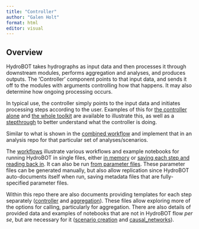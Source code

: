 ```yaml
---
title: "Controller"
author: "Galen Holt"
format: html
editor: visual
---
```


## Overview

HydroBOT takes hydrographs as input data and then processes it through downstream modules, performs aggregation and analyses, and produces outputs. The 'Controller' component points to that input data, and sends it off to the modules with arguments controlling how that happens. It may also determine how ongoing processing occurs.

In typical use, the controller simply points to the input data and initiates processing steps according to the user. Examples of this for [the controller alone](controller_ewr_wrapped.qmd) and [the whole toolkit](../workflows/workflow_overview.qmd) are available to illustrate this, as well as a [stepthrough](controller_ewr_stepthrough.qmd) to better understand what the controller is doing.

Similar to what is shown in the [combined workflow](../workflows/workflow_overview.qmd) and implement that in an analysis repo for that particular set of analyses/scenarios.

The [workflows](../workflows/workflow_overview.qmd) illustrate various workflows and example notebooks for running HydroBOT in single files, either [in memory](../workflows/workflow_in_memory) or [saving each step and reading back in](../workflows/workflow_save_steps.qmd). It can also be run [from parameter files](../workflows/workflow_parameters.qmd). These parameter files can be generated manually, but also allow replication since HydroBOT auto-documents itself when run, saving metadata files that are fully-specified parameter files.

Within this repo there are also documents providing templates for each step separately ([controller](../controller/controller_overview.qmd) and [aggregation](../aggregator/aggregation_overview.qmd)). These files allow exploring more of the options for calling, particularly for aggregation. There are also details of provided data and examples of notebooks that are not in HydroBOT flow *per se*, but are necessary for it ([scenario creation](../provided_data/scenario_creation.qmd) and [causal_networks](../provided_data/causal_overview.qmd)).
